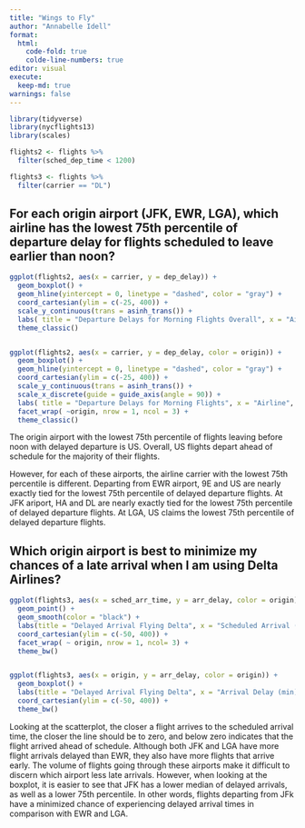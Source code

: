 ```yaml
---
title: "Wings to Fly"
author: "Annabelle Idell"
format: 
  html:
    code-fold: true
    colde-line-numbers: true
editor: visual
execute: 
  keep-md: true
warnings: false
---
```


```r
library(tidyverse)
library(nycflights13)
library(scales)
```

```r

flights2 <- flights %>%
  filter(sched_dep_time < 1200)

flights3 <- flights %>% 
  filter(carrier == "DL")
```

## For each origin airport (JFK, EWR, LGA), which airline has the lowest 75th percentile of departure delay for flights scheduled to leave earlier than noon?

```r

ggplot(flights2, aes(x = carrier, y = dep_delay)) +
  geom_boxplot() +
  geom_hline(yintercept = 0, linetype = "dashed", color = "gray") +
  coord_cartesian(ylim = c(-25, 400)) +
  scale_y_continuous(trans = asinh_trans()) +
  labs( title = "Departure Delays for Morning Flights Overall", x = "Airline", y = "Departure Delay (min)") + 
  theme_classic()


ggplot(flights2, aes(x = carrier, y = dep_delay, color = origin)) +
  geom_boxplot() +
  geom_hline(yintercept = 0, linetype = "dashed", color = "gray") +
  coord_cartesian(ylim = c(-25, 400)) +
  scale_y_continuous(trans = asinh_trans()) +
  scale_x_discrete(guide = guide_axis(angle = 90)) +
  labs( title = "Departure Delays for Morning Flights", x = "Airline", y = "Departure Delay (min)") + 
  facet_wrap( ~origin, nrow = 1, ncol = 3) +
  theme_classic()

```

The origin airport with the lowest 75th percentile of flights leaving before noon with delayed departure is US. Overall, US flights depart ahead of schedule for the majority of their flights.

However, for each of these airports, the airline carrier with the lowest 75th percentile is different. Departing from EWR airport, 9E and US are nearly exactly tied for the lowest 75th percentile of delayed departure flights. At JFK ariport, HA and DL are nearly exactly tied for the lowest 75th percentile of delayed departure flights. At LGA, US claims the lowest 75th percentile of delayed departure flights.

## Which origin airport is best to minimize my chances of a late arrival when I am using Delta Airlines?

```r
ggplot(flights3, aes(x = sched_arr_time, y = arr_delay, color = origin)) +
  geom_point() +
  geom_smooth(color = "black") +
  labs(title = "Delayed Arrival Flying Delta", x = "Scheduled Arrival (min)", y = "Delayed Arrival (min)") +
  coord_cartesian(ylim = c(-50, 400)) +
  facet_wrap( ~ origin, nrow = 1, ncol= 3) +
  theme_bw()


ggplot(flights3, aes(x = origin, y = arr_delay, color = origin)) +
  geom_boxplot() +
  labs(title = "Delayed Arrival Flying Delta", x = "Arrival Delay (min)", y = "Origin Airport") +
  coord_cartesian(ylim = c(-50, 400)) +
  theme_bw()
```

Looking at the scatterplot, the closer a flight arrives to the scheduled arrival time, the closer the line should be to zero, and below zero indicates that the flight arrived ahead of schedule. Although both JFK and LGA have more flight arrivals delayed than EWR, they also have more flights that arrive early. The volume of flights going through these airports make it difficult to discern which airport less late arrivals. However, when looking at the boxplot, it is easier to see that JFK has a lower median of delayed arrivals, as well as a lower 75th percentile. In other words, flights departing from JFk have a minimized chance of experiencing delayed arrival times in comparison with EWR and LGA.

